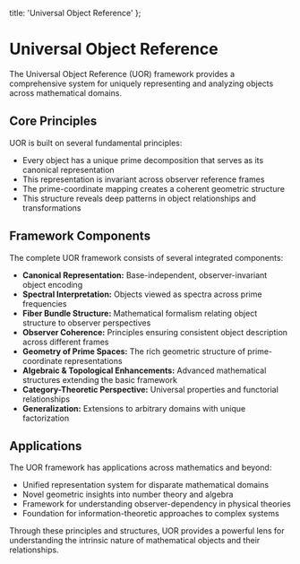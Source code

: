   title: 'Universal Object Reference'
};

# Universal Object Reference

The Universal Object Reference (UOR) framework provides a comprehensive system for uniquely representing and analyzing objects across mathematical domains.

## Core Principles

UOR is built on several fundamental principles:

- Every object has a unique prime decomposition that serves as its canonical representation
- This representation is invariant across observer reference frames
- The prime-coordinate mapping creates a coherent geometric structure
- This structure reveals deep patterns in object relationships and transformations

## Framework Components

The complete UOR framework consists of several integrated components:

- **Canonical Representation:** Base-independent, observer-invariant object encoding
- **Spectral Interpretation:** Objects viewed as spectra across prime frequencies
- **Fiber Bundle Structure:** Mathematical formalism relating object structure to observer perspectives
- **Observer Coherence:** Principles ensuring consistent object description across different frames
- **Geometry of Prime Spaces:** The rich geometric structure of prime-coordinate representations
- **Algebraic & Topological Enhancements:** Advanced mathematical structures extending the basic framework
- **Category-Theoretic Perspective:** Universal properties and functorial relationships
- **Generalization:** Extensions to arbitrary domains with unique factorization

## Applications

The UOR framework has applications across mathematics and beyond:

- Unified representation system for disparate mathematical domains
- Novel geometric insights into number theory and algebra
- Framework for understanding observer-dependency in physical theories
- Foundation for information-theoretic approaches to complex systems

Through these principles and structures, UOR provides a powerful lens for understanding the intrinsic nature of mathematical objects and their relationships.